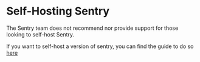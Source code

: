 # Self-Hosting Sentry

The Sentry team does not recommend nor provide support for those looking to self-host Sentry.

If you want to self-host a version of sentry, you can find the guide to do so [here](/docs/contributing#getting-started-with-sentry)